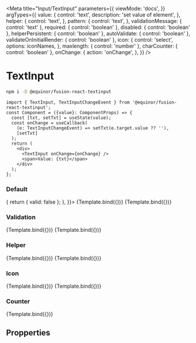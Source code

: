 

<Meta
  title="Input/TextInput"
  parameters={{
    viewMode: 'docs',
  }}
  argTypes={{
    value: {
      control: 'text',
      description: 'set value of element',
    },
    helper: {
      control: 'text',
    },
    pattern: {
      control: 'text',
    },
    validationMessage: { 
      control: 'text' 
    },
    required: { 
      control: 'boolean' 
    },
    disabled: { 
      control: 'boolean' 
    },
    helperPersistent: { 
      control: 'boolean' 
    },
    autoValidate: { 
      control: 'boolean' 
    },
    validateOnInitialRender: { 
      control: 'boolean' 
    },
    icon: {
      control: 'select',
      options: iconNames,
    },
    maxlength: { 
      control: 'number' 
    },
    charCounter: { 
      control: 'boolean' 
    },
    onChange: {
      action: 'onChange',
    },
  }}
/>

# TextInput

```sh
npm i -D @equinor/fusion-react-textinput
```

```tsx
import { TextInput, TextInputChangeEvent } from '@equinor/fusion-react-textinput';
const Component = ({value}: ComponentProps) => {
  const [txt, setTxt] = useState(value);
  const onChange = useCallback(
    (e: TextInputChangeEvent) => setTxt(e.target.value ?? ''),
    [setTxt]
  );
  return (
    <div>
      <TextInput onChange={onChange} />
      <span>Value: {txt}</span>
    </div>
  );
};
```

### Default


<Canvas>
  <Story name="Default" args={{
      label: 'default',
      validityTransform: (message, nativeValidity) => {
        return { valid: false };
      },
  }}>
    {Template.bind({})}
  </Story>
  <Story name="Disabled" args={{
    label: 'disabled', 
    disabled: true
  }}>
    {Template.bind({})}
  </Story>
</Canvas>

### Validation

<Canvas>
  <Story name="Required" args={{
    label: 'Required', 
    required: true
  }}>
    {Template.bind({})}
  </Story>
  <Story name="Pattern" args={{
      label: 'Required', 
      required: true, 
      pattern: "[0-9]",
      value:"1337",
      validationMessage:"Input must be a number between 0-9!",
      autoValidate: true,
      validateOnInitialRender: true 
  }}>
    {Template.bind({})}
  </Story>
</Canvas>

### Helper

<Canvas>
  <Story name="Helper" args={{
    label:"Helper", 
    helper:"This helper shows when active!" 
  }}>
    {Template.bind({})}
  </Story>
  <Story name="PersistentHelper" args={{
    label:"Helper", 
    helper:"This helper shows when active!", 
    PersistentHelper: true
  }}>
    {Template.bind({})}
  </Story>
</Canvas>

### Icon

<Canvas>
  <Story name="Icon" args={{
    label: "Icon",
    icon: "settings"
  }}>
    {Template.bind({})}
  </Story>
  <Story name="Trailing icon" args={{
    label: "Trailing icon",
    iconTrailing: "settings",
  }}>
    {Template.bind({})}
  </Story>
</Canvas>

### Counter

<Canvas>
  <Story name="Counter" args={{
      label:"Character counter", 
      maxlength:10,
      charCounter: true,
      helper:"Helper Text", 
      helperPersistent: true, 
  }}>
    {Template.bind({})}
  </Story>
</Canvas>

## Propperties
<ArgsTable of={Template} />

